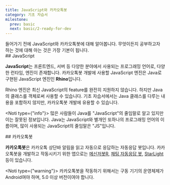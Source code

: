 ```yaml
---
title: JavaScript와 카카오톡봇
category: 기초 자습서
milestone:
  prev: basic
  next: basic/2-ready-for-dev
---
```


<Section>
  들어가기 전에 JavaScript와 카카오톡봇에 대해 알아봅니다. 무엇이든지 공부하고자 하는 것에 대해 아는 것은 가장 기본이 됩니다.
</Section>
<Section>
  ## JavaScript

  **JavaScript**는 프론트엔드, 서버 등 다양한 분야에서 사용되는 프로그래밍 언어로, 다양한 런타임, 엔진이 존재합니다. 카카오톡봇 개발에 사용할 JavaScript 엔진은 Java로 구현된
  JavaScript 엔진인 **Rhino**입니다.

  Rhino 엔진은 최신 JavaScript의 feature를 완전히 지원하지 않습니다. 하지만 Java의 클래스를 객체로써 사용할 수 있습니다. 기초 자습서에서는 Java 클래스를 다루는 내용을 포함하지 않지만,
  카카오톡봇 개발에 유용할 수 있습니다.

  <Noti type={"info"}>
    많은 사람들이 Java를 "JavaScript"의 줄임말로 알고 있지만 이는 잘못된 정보입니다. Java는 JavaScript와 별개인 또하나의 프로그래밍 언어의 이름이며, 많이 사용되는 JavaScript의
    줄임말은 "JS"입니다.
  </Noti>
</Section>
<Section>
  ## 카카오톡봇

  **카카오톡봇**은 카카오톡 상단바 알림을 읽고 자동으로 응답하는 자동응답 봇입니다.
  카카오톡봇을 개발하고 작동시키기 위한 앱으로는 [메신저봇R](https://download.msgbot.app/), [채팅 자동응답 봇](https://github.com/DarkTornado/KakaoTalkBot/releases), [StarLight](https://starlight.mooner.dev/) 등이 있습니다.

  <Noti type={"warning"}>
    카카오톡봇을 작동하기 위해서는 구동 기기의 운영체제가 Android여야 하며, 5.0 이상 버전이여야 합니다.
  </Noti>
</Section>
<Section>
  <MileStone previous={Docs["learn"].docs[0]} next={Docs["learn"].docs[0].children[1]}/>
</Section>